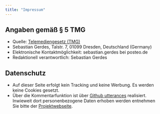 ```yaml
---
title: "Impressum"
---
```


## Angaben gemäß § 5 TMG
* Quelle: [Telemediengesetz (TMG)](https://www.gesetze-im-internet.de/tmg/BJNR017910007.html)
* Sebastian Gerdes, Talstr. 7, 01099 Dresden, Deutschland (Germany)
* Elektronische Kontaktmöglichkeit: sebastian.gerdes bei posteo.de
* Redaktionell verantwortlich: Sebastian Gerdes

## Datenschutz
* Auf dieser Seite erfolgt kein Tracking und keine Werbung. Es werden keine Cookies gesetzt.
* Über die Kommentarfunktion ist über [Github utterances](https://github.com/utterance/utterances) realisiert. Inwieweit dort personenbezogene Daten erhoben werden entnehmen Sie bitte der [Projektwebseite](https://github.com/utterance/utterances).
